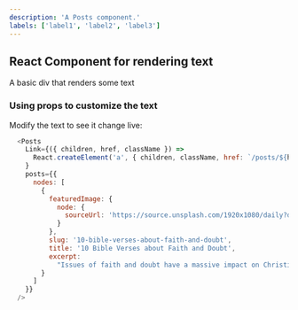 ```yaml
---
description: 'A Posts component.'
labels: ['label1', 'label2', 'label3']
---
```



## React Component for rendering text

A basic div that renders some text

### Using props to customize the text

Modify the text to see it change live:
```js live
  <Posts
    Link={({ children, href, className }) =>
      React.createElement('a', { children, className, href: `/posts/${href}` })
    }
    posts={{
      nodes: [
        {
          featuredImage: {
            node: {
              sourceUrl: 'https://source.unsplash.com/1920x1080/daily?doubt'
            }
          },
          slug: '10-bible-verses-about-faith-and-doubt',
          title: '10 Bible Verses about Faith and Doubt',
          excerpt:
            "Issues of faith and doubt have a massive impact on Christians of every maturity level. And sometimes, the topic is presented in ways that are confusing and only increase people's anxiety about their doubt."
        }
      ]
    }}
  />
```
